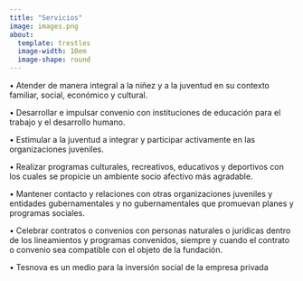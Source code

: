 ```yaml
---
title: "Servicios"
image: images.png
about:
  template: trestles
  image-width: 10em
  image-shape: round
---
```





•	Atender de manera integral a la niñez y a la juventud en su contexto familiar, social, económico y cultural.

•	Desarrollar e impulsar convenio con instituciones de educación para el trabajo y el desarrollo humano.

•	Estimular a la juventud a integrar y participar activamente en las organizaciones juveniles. 

•	Realizar programas culturales, recreativos, educativos y deportivos con los cuales se propicie un ambiente socio afectivo más agradable. 

•	Mantener contacto y relaciones con otras organizaciones juveniles y entidades gubernamentales y no gubernamentales que promuevan planes y programas
sociales.

•	Celebrar contratos o convenios con personas naturales o jurídicas dentro de
los lineamientos y programas convenidos, siempre y cuando el contrato o convenio sea compatible con el objeto de la fundación. 

•	Tesnova es un medio para la inversión social de la empresa privada